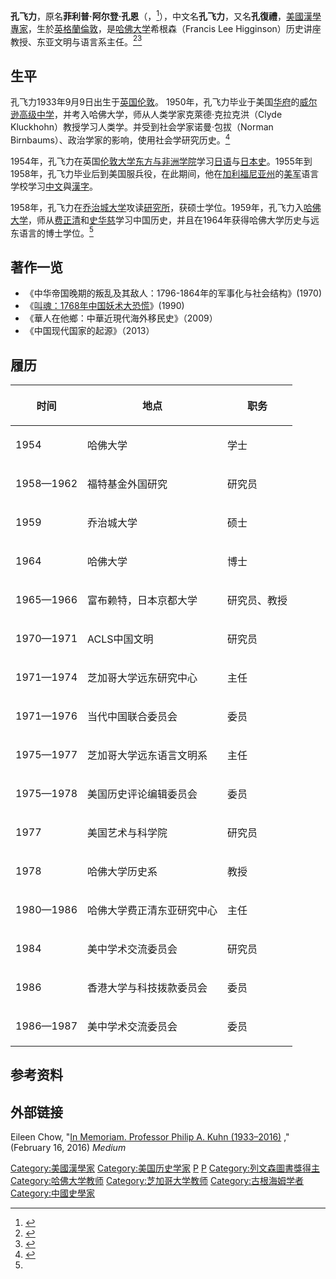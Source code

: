 {{Infobox scientist
|name              = 孔飞力<br>{{lang|en|Philip A. Kuhn}}
|image             = 
|image_size        = 
|alt               = 
|caption           = 
|birth_date        = {{birth date|1933|9|9}}
|birth_place       = {{UK}}[[英格兰|英格兰]][[伦敦|伦敦]]
|death_date        = {{death date and age|2016|2|11|1933|9|9}}
|death_place       = 
|citizenship       = {{USA}}
|nationality       = {{USA}}
|ethnicity         = 
|fields            = [[清朝|清代史]]<br>[[海外华人|海外华人史]]
|workplaces        = [[芝加哥大学|芝加哥大学]]<br>[[哈佛大学|哈佛大学]]
|alma_mater        = [[哈佛大学|哈佛大学]]<br>[[乔治城大学|乔治城大学]]
|doctoral_advisor  = [[费正清|费正清]]
|academic_advisors = 
|doctoral_students = [[卜正民|卜正民]]、[[杜贊奇|杜贊奇]]、{{le|柯偉林|William C. Kirby}}、[[方德万|方德万]]、[[林霨|林霨]]
|notable_students  = 
|known_for         = 
|religion          = 
|signature         = <!--(filename only)-->
|signature_alt     = 
|footnotes         = 
}}
'''孔飞力'''，原名'''菲利普·阿尔登·孔恩'''（{{lang-en|Philip Alden Kuhn}}，{{bd|1933年|9月9日|2016年|2月11日}}<ref>{{cite web|url=http://www.thepaper.cn/newsDetail_forward_1432019|title=著名汉学家孔飞力逝世，曾是“中国中心观”代表人物|work=澎湃新闻|date=2016-02-15|access-date=2016-02-15|archive-url=https://web.archive.org/web/20160217085417/http://www.thepaper.cn/newsDetail_forward_1432019|archive-date=2016-02-17|dead-url=no}}</ref>），中文名'''孔飞力'''，又名'''孔復禮'''，[[美國|美國]][[漢學|漢學]][[專家|專家]]，生於[[英格蘭|英格蘭]][[倫敦|倫敦]]，是[[哈佛大学|哈佛大学]]希根森（Francis Lee Higginson）历史讲座教授、东亚文明与语言系主任。<ref>{{cite web|url=http://www.literature.org.cn/Article.aspx?id=17116|title=《美国著名汉学家孔飞力》|accessdate=2016-03-12|date=2016-03-12|work=台北《近代中国史研究通讯》编辑部|publisher=中国文学网|deadurl=yes|archiveurl=https://web.archive.org/web/20160312033206/http://www.literature.org.cn/Article.aspx?id=17116|archivedate=2016-03-12}}</ref><ref>{{cite web | url=https://www.hup.harvard.edu/catalog.php?isbn=9780674821521&content=bios | title=Soulstealers — Philip A. Kuhn | website=[[Harvard_University_Press|Harvard University Press]] | access-date=2019-08-03 | archive-url=https://web.archive.org/web/20170107025408/http://www.hup.harvard.edu/catalog.php?isbn=9780674821521&content=bios | archive-date=2017-01-07 | dead-url=no }}</ref>

== 生平 ==
孔飞力1933年9月9日出生于[[英国|英国]][[伦敦|伦敦]]。
<!--缺少父母的介紹
https://en.wikipedia.org/w/index.php?title=Philip_A._Kuhn&oldid=899688379
He was the elder son of Ferdinand and Delia Kuhn, to whom he dedicated his first book. His father had been bureau chief of the London Office of the [[New_York_Times|New York Times]] and later served at the [[Washington_Post|Washington Post]]. His mother was a writer who served as information director of the Office of Community War Services during World War II.<ref>[https://www.nytimes.com/1989/12/19/obituaries/delia-w-kuhn-writer-86.html?scp=1&sq=%22delia%20kuhn%22&st=cs "Delia W. Kuhn, Writer, 86,"] ''New York Times'' (US). December 19, 1989; retrieved 2011-05-09.</ref>-->
1950年，孔飞力毕业于美国[[华府|华府]]的[[伍德罗·威尔逊高中|威尔逊高级中学]]，并考入哈佛大学，师从人类学家克萊德·克拉克洪（Clyde Kluckhohn）教授学习人类学。并受到社会学家诺曼·包拔（Norman Birnbaums）、政治学家{{tsl|en|Samuel Beer|山缪·比尔}}的影响，使用社会学研究历史。<ref name="multiple1">{{cite web|url=http://news.163.com/10/1104/11/6KL2N1OK00014JB6.html|title=《孔飞力》|date=2010-11-04|accessdate=2010-11-04|work=中国网|publisher=网易|archive-url=https://web.archive.org/web/20180209063524/http://news.163.com/10/1104/11/6KL2N1OK00014JB6.html|archive-date=2018-02-09|dead-url=yes}}</ref>

1954年，孔飞力在英国[[倫敦大學亞非學院|伦敦大学东方与非洲学院]]学习[[日语|日语]]与[[日本史|日本史]]。1955年到1958年，孔飞力毕业后到美国服兵役，在此期间，他在[[加利福尼亚州|加利福尼亚州]]的[[美军|美军]]语言学校学习[[中文|中文]]與[[漢字|漢字]]。

1958年，孔飞力在[[乔治城大学|乔治城大学]]攻读[[研究所|研究所]]，获硕士学位。1959年，孔飞力入[[哈佛大学|哈佛大学]]，师从[[费正清|费正清]]和[[史华慈|史华慈]]学习中国历史，并且在1964年获得哈佛大学历史与远东语言的博士学位。<ref name="multiple1"/>

== 著作一览 ==
*《中华帝国晚期的叛乱及其敌人：1796-1864年的军事化与社会结构》(1970)
*《[[叫魂：1768年中国妖术大恐慌|叫魂：1768年中国妖术大恐慌]]》(1990)
*《華人在他鄉：中華近現代海外移民史》（2009）
*《中国现代国家的起源》（2013）

== 履历 ==
{| class="wikitable sortable"
|-
! 时间 !! 地点 !! 职务
|-
| 1954 || 哈佛大学 || 学士
|-
| 1958—1962 || 福特基金外国研究 || 研究员
|-
| 1959 || 乔治城大学 || 硕士
|-
| 1964 || 哈佛大学 || 博士
|-
| 1965—1966|| 富布赖特，日本京都大学 || 研究员、教授
|-
| 1970—1971 || ACLS中国文明 || 研究员
|-
| 1971—1974 || 芝加哥大学远东研究中心 || 主任
|-
| 1971—1976 || 当代中国联合委员会 || 委员
|-
| 1975—1977 || 芝加哥大学远东语言文明系 || 主任
|-
| 1975—1978 || 美国历史评论编辑委员会 || 委员
|-
| 1977 || 美国艺术与科学院 || 研究员
|-
| 1978 || 哈佛大学历史系 || 教授
|-
| 1980—1986 || 哈佛大学费正清东亚研究中心 || 主任
|-
| 1984 || 美中学术交流委员会 || 研究员
|-
| 1986 || 香港大学与科技拨款委员会 || 委员
|-
| 1986—1987 || 美中学术交流委员会 || 委员
|}

== 参考资料 ==
{{reflist}}

==外部链接==
Eileen Chow, "[https://medium.com/@chowleen/in-memoriam-professor-philip-a-kuhn-1933-2016-cf6414b3c3b7#.dp01mob92 In Memoriam. Professor Philip A. Kuhn (1933–2016)] {{Wayback|url=https://medium.com/@chowleen/in-memoriam-professor-philip-a-kuhn-1933-2016-cf6414b3c3b7#.dp01mob92 |date=20200218014744 }}," (February 16, 2016) ''Medium''

{{Authority control}}

{{DEFAULTSORT:Kuhn, Philip A.}}
[[Category:美國漢學家|Category:美國漢學家]]
[[Category:美国历史学家|Category:美国历史学家]]
[[Category:哈佛大學校友|P]]
[[Category:喬治城大學校友|P]]
[[Category:列文森圖書獎得主|Category:列文森圖書獎得主]]
[[Category:哈佛大学教师|Category:哈佛大学教师]]
[[Category:芝加哥大学教师|Category:芝加哥大学教师]]
[[Category:古根海姆学者|Category:古根海姆学者]]
[[Category:中國史學家|Category:中國史學家]]